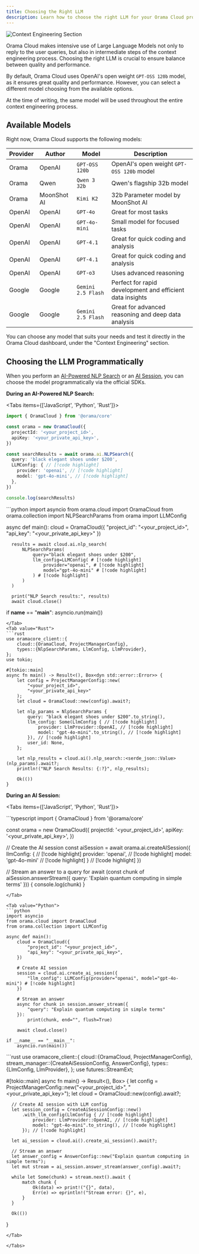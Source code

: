 ```yaml
---
title: Choosing the Right LLM
description: Learn how to choose the right LLM for your Orama Cloud project.
---
```


![Context Engineering Section](/docs/cloud/context-engineering/context-engineering.gif)

Orama Cloud makes intensive use of Large Language Models not only to reply to the user queries, but also in intermediate steps of the context engineering process. Choosing the right LLM is crucial to ensure balance between quality and performance.

By default, Orama Cloud uses OpenAI's open weight `GPT-OSS 120b` model, as it ensures great quality and performance. However, you can select a different model choosing from the available options.

At the time of writing, the same model will be used throughout the entire context engineering process.

## Available Models

Right now, Orama Cloud supports the following models:

| Provider | Author       | Model              | Description                                               |
|----------|--------------|--------------------|-----------------------------------------------------------|
| Orama    | OpenAI       | `GPT-OSS 120b`     | OpenAI's open weight `GPT-OSS 120b` model                 |
| Orama    | Qwen         | `Qwen 3 32b`       | Qwen's flagship 32b model                                 |
| Orama    | MoonShot AI  | `Kimi K2`          | 32b Parameter model by MoonShot AI                        |
| OpenAI   | OpenAI       | `GPT-4o`           | Great for most tasks                                      |
| OpenAI   | OpenAI       | `GPT-4o-mini`      | Small model for focused tasks                             |
| OpenAI   | OpenAI       | `GPT-4.1`          | Great for quick coding and analysis                       |
| OpenAI   | OpenAI       | `GPT-4.1`          | Great for quick coding and analysis                       |
| OpenAI   | OpenAI       | `GPT-o3`           | Uses advanced reasoning                                   |
| Google   | Google       | `Gemini 2.5 Flash` | Perfect for rapid development and efficient data insights |
| Google   | Google       | `Gemini 2.5 Flash` | Great for advanced reasoning and deep data analysis       |

You can choose any model that suits your needs and test it directly in the Orama Cloud dashboard, under the "Context Engineering" section.

## Choosing the LLM Programmatically

When you perform an [AI-Powered NLP Search](/docs/cloud/performing-search/search-modes/ai-powered-nlp-search) or an [AI Session](/docs/cloud/ai-sessions/performing-ai-session), you can choose the model programmatically via the official SDKs.

**During an AI-Powered NLP Search:**

<Tabs items={['JavaScript', 'Python', 'Rust']}>
  <Tab value="Javascript">
  ```typescript
  import { OramaCloud } from '@orama/core'

  const orama = new OramaCloud({
    projectId: '<your_project_id>',
    apiKey: '<your_private_api_key>',
  })

  const searchResults = await orama.ai.NLPSearch({
    query: 'black elegant shoes under $200',
    LLMConfig: { // [!code highlight]
      provider: 'openai', // [!code highlight]
      model: 'gpt-4o-mini', // [!code highlight]
    },
  })

  console.log(searchResults)
  ```
  </Tab>
  <Tab value="Python">
  ```python
  import asyncio
  from orama.cloud import OramaCloud
  from orama.collection import NLPSearchParams
  from orama import LLMConfig

  async def main():
      cloud = OramaCloud({
          "project_id": "<your_project_id>",
          "api_key": "<your_private_api_key>"
      })

      results = await cloud.ai.nlp_search(
          NLPSearchParams(
              query="black elegant shoes under $200",
              llm_config=LLMConfig( # [!code highlight]
                  provider="openai", # [!code highlight]
                  model="gpt-4o-mini" # [!code highlight]
              ) # [!code highlight]
          )
      )

      print("NLP Search results:", results)
      await cloud.close()

  if __name__ == "__main__":
      asyncio.run(main())
  ```
  </Tab>
  <Tab value="Rust">
  ```rust
  use oramacore_client::{
      cloud::{OramaCloud, ProjectManagerConfig},
      types::{NlpSearchParams, LlmConfig, LlmProvider},
  };
  use tokio;

  #[tokio::main]
  async fn main() -> Result<(), Box<dyn std::error::Error>> {
      let config = ProjectManagerConfig::new(
          "<your_project_id>",
          "<your_private_api_key>"
      );
      let cloud = OramaCloud::new(config).await?;

      let nlp_params = NlpSearchParams {
          query: "black elegant shoes under $200".to_string(),
          llm_config: Some(LlmConfig { // [!code highlight]
              provider: LlmProvider::OpenAI, // [!code highlight]
              model: "gpt-4o-mini".to_string(), // [!code highlight]
          }), // [!code highlight]
          user_id: None,
      };

      let nlp_results = cloud.ai().nlp_search::<serde_json::Value>(nlp_params).await?;
      println!("NLP Search Results: {:?}", nlp_results);

      Ok(())
  }
  ```
  </Tab>
</Tabs>

**During an AI Session:**

<Tabs items={['JavaScript', 'Python', 'Rust']}>

  <Tab value="JavaScript">
  ```typescript
  import { OramaCloud } from '@orama/core'

  const orama = new OramaCloud({
    projectId: '<your_project_id>',
    apiKey: '<your_private_api_key>',
  })

  // Create the AI session
  const aiSession = await orama.ai.createAISession({
    llmConfig: { // [!code highlight]
      provider: 'openai', // [!code highlight]
      model: 'gpt-4o-mini' // [!code highlight]
    } // [!code highlight]
  })

  // Stream an answer to a query
  for await (const chunk of aiSession.answerStream({
    query: 'Explain quantum computing in simple terms'
  })) {
    console.log(chunk)
  }
  ```
  </Tab>

  <Tab value="Python">
  ```python
  import asyncio
  from orama.cloud import OramaCloud
  from orama.collection import LLMConfig

  async def main():
      cloud = OramaCloud({
          "project_id": "<your_project_id>",
          "api_key": "<your_private_api_key>",
      })

      # Create AI session
      session = cloud.ai.create_ai_session({
          "llm_config": LLMConfig(provider="openai", model="gpt-4o-mini") # [!code highlight]
      })

      # Stream an answer
      async for chunk in session.answer_stream({
          "query": "Explain quantum computing in simple terms"
      }):
          print(chunk, end="", flush=True)

      await cloud.close()

  if __name__ == "__main__":
      asyncio.run(main())
  ```
  </Tab>

  <Tab value="Rust">
  ```rust
  use oramacore_client::{
      cloud::{OramaCloud, ProjectManagerConfig},
      stream_manager::{CreateAiSessionConfig, AnswerConfig},
      types::{LlmConfig, LlmProvider},
  };
  use futures::StreamExt;

  #[tokio::main]
  async fn main() -> Result<(), Box<dyn std::error::Error>> {
      let config = ProjectManagerConfig::new("<your_project_id>", "<your_private_api_key>");
      let cloud = OramaCloud::new(config).await?;

      // Create AI session with LLM config
      let session_config = CreateAiSessionConfig::new()
          .with_llm_config(LlmConfig { // [!code highlight]
              provider: LlmProvider::OpenAI, // [!code highlight]
              model: "gpt-4o-mini".to_string(), // [!code highlight]
          }); // [!code highlight]

      let ai_session = cloud.ai().create_ai_session().await?;

      // Stream an answer
      let answer_config = AnswerConfig::new("Explain quantum computing in simple terms");
      let mut stream = ai_session.answer_stream(answer_config).await?;

      while let Some(chunk) = stream.next().await {
          match chunk {
              Ok(data) => print!("{}", data),
              Err(e) => eprintln!("Stream error: {}", e),
          }
      }

      Ok(())
  }
  ```
  </Tab>

</Tabs>
